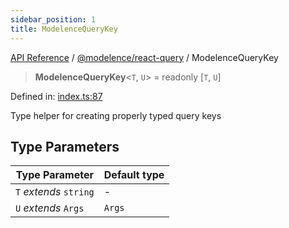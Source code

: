 ```yaml
---
sidebar_position: 1
title: ModelenceQueryKey
---
```


[API Reference](/api-reference/@modelence/react-query/type-aliases/../../../index) / [@modelence/react-query](/api-reference/@modelence/react-query/type-aliases/../index) / ModelenceQueryKey

> **ModelenceQueryKey**\<`T`, `U`\> = readonly \[`T`, `U`\]

Defined in: [index.ts:87](https://github.com/modelence/modelence/blob/92e8ef3b8e17265b22cb987ecf6083303a9d1782/packages/react-query/src/index.ts#L87)

Type helper for creating properly typed query keys

## Type Parameters

| Type Parameter | Default type |
| ------ | ------ |
| `T` *extends* `string` | - |
| `U` *extends* `Args` | `Args` |
